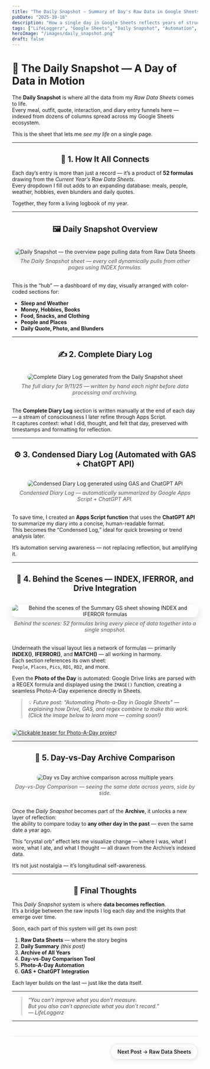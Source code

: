 ```yaml
---
title: "The Daily Snapshot — Summary of Day's Raw Data in Google Sheets"
pubDate: "2025-10-16"
description: "How a single day in Google Sheets reflects years of structured data logging — from daily diaries and photos to automated summaries powered by Apps Script and ChatGPT."
tags: ["LifeLoggerz", "Google Sheets", "Daily Snapshot", "Automation", "Self-Improvement"]
heroImage: "/images/daily_snapshot.png"
draft: false
---
```


# 📅 The Daily Snapshot — A Day of Data in Motion

The **Daily Snapshot** is where all the data from my *Raw Data Sheets* comes to life.  
Every meal, outfit, quote, interaction, and diary entry funnels here — indexed from dozens of columns spread across my Google Sheets ecosystem.

This is the sheet that lets me *see my life* on a single page.

---

## 🧩 1. How It All Connects

Each day’s entry is more than just a record — it’s a product of **52 formulas** drawing from the *Current Year’s Raw Data Sheets*.  
Every dropdown I fill out adds to an expanding database: meals, people, weather, hobbies, even blunders and daily quotes.

Together, they form a living logbook of my year.

---

## 🖼 Daily Snapshot Overview

<figure>
  <img src="/images/daily_snapshot.png" alt="Daily Snapshot — the overview page pulling data from Raw Data Sheets" />
  <figcaption><em>The Daily Snapshot sheet — every cell dynamically pulls from other pages using INDEX formulas.</em></figcaption>
</figure>

This is the “hub” — a dashboard of my day, visually arranged with color-coded sections for:

- **Sleep and Weather**
- **Money, Hobbies, Books**
- **Food, Snacks, and Clothing**
- **People and Places**
- **Daily Quote, Photo, and Blunders**

---

## ✍️ 2. Complete Diary Log

<figure>
  <img src="/images/day-summary-diary-log.png" alt="Complete Diary Log generated from the Daily Snapshot sheet" />
  <figcaption><em>The full diary for 9/11/25 — written by hand each night before data processing and archiving.</em></figcaption>
</figure>

The **Complete Diary Log** section is written manually at the end of each day — a stream of consciousness I later refine through Apps Script.  
It captures context: what I did, thought, and felt that day, preserved with timestamps and formatting for reflection.

---

## ⚙️ 3. Condensed Diary Log (Automated with GAS + ChatGPT API)

<figure>
  <img src="/images/day-summary-condensed-log.png" alt="Condensed Diary Log generated using GAS and ChatGPT API" />
  <figcaption><em>Condensed Diary Log — automatically summarized by Google Apps Script + ChatGPT API.</em></figcaption>
</figure>

To save time, I created an **Apps Script function** that uses the **ChatGPT API** to summarize my diary into a concise, human-readable format.  
This becomes the “Condensed Log,” ideal for quick browsing or trend analysis later.

It’s automation serving awareness — not replacing reflection, but amplifying it.

---

## 🔧 4. Behind the Scenes — INDEX, IFERROR, and Drive Integration

<figure>
  <img src="/images/behind-the-scenes-summarygs.png" alt="Behind the scenes of the Summary GS sheet showing INDEX and IFERROR formulas" />
  <figcaption><em>Behind the scenes: 52 formulas bring every piece of data together into a single snapshot.</em></figcaption>
</figure>

Underneath the visual layout lies a network of formulas — primarily **INDEX()**, **IFERROR()**, and **MATCH()** — all working in harmony.  
Each section references its own sheet:  
`People`, `Places`, `Pics`, `RD1`, `RD2`, and more.  

Even the **Photo of the Day** is automated: Google Drive links are parsed with a REGEX formula and displayed using the `IMAGE()` function, creating a seamless Photo-A-Day experience directly in Sheets.

> 💡 Future post: *“Automating Photo-a-Day in Google Sheets”* — explaining how Drive, GAS, and regex combine to make this work.  
> *(Click the image below to learn more — coming soon!)*

<a href="/blog/photo-a-day-automation" title="Coming Soon: Automating Photo-a-Day in Google Sheets">
  <img src="/images/day-summary-diary-log.png" alt="Clickable teaser for Photo-A-Day project" style="border-radius:12px; margin-top:1rem;" />
</a>

---

## 🔮 5. Day-vs-Day Archive Comparison

<figure>
  <img src="/images/day-vs-day-archive-comparison.png" alt="Day vs Day archive comparison across multiple years" />
  <figcaption><em>Day-vs-Day Comparison — seeing the same date across years, side by side.</em></figcaption>
</figure>

Once the *Daily Snapshot* becomes part of the **Archive**, it unlocks a new layer of reflection:  
the ability to compare today to **any other day in the past** — even the same date a year ago.  

This “crystal orb” effect lets me visualize change — where I was, what I wore, what I ate, and what I thought — all drawn from the Archive’s indexed data.

It’s not just nostalgia — it’s longitudinal self-awareness.

---

## 🧠 Final Thoughts

This *Daily Snapshot* system is where **data becomes reflection**.  
It’s a bridge between the raw inputs I log each day and the insights that emerge over time.

Soon, each part of this system will get its own post:

1. **Raw Data Sheets** — where the story begins  
2. **Daily Summary** *(this post)*  
3. **Archive of All Years**  
4. **Day-vs-Day Comparison Tool**  
5. **Photo-A-Day Automation**  
6. **GAS + ChatGPT Integration**

Each layer builds on the last — just like the data itself.

---

> “You can’t improve what you don’t measure.  
> But you also can’t appreciate what you don’t record.”  
> — *LifeLoggerz*

---

<div class="post-nav">
  <a class="btn-next" href="/blog/raw-data-sheets" aria-label="Next Post: Raw Data Sheets">
    Next Post → Raw Data Sheets
  </a>
</div>

<style>
  figure { margin: 2rem 0; text-align: center; }
  figcaption { font-size: 0.9rem; color: #555; margin-top: 0.5rem; }
  img { border-radius: 12px; box-shadow: 0 10px 24px rgba(0,0,0,.12); max-width: 100%; }
  h2 { text-align: center; margin: 2rem 0 1rem; }
  blockquote { border-left: 4px solid #ddd; padding-left: 1rem; font-style: italic; color: #444; }

  /* post navigation */
  .post-nav {
    display: flex;
    justify-content: flex-end;
    margin-top: 2.5rem;
    padding-top: 1.25rem;
    border-top: 1px solid rgba(0,0,0,.08);
  }
  .btn-next {
    display: inline-block;
    padding: 0.75rem 1.1rem;
    border-radius: 999px;
    text-decoration: none;
    font-weight: 600;
    border: 1px solid rgba(0,0,0,.12);
    box-shadow: 0 4px 12px rgba(0,0,0,.08);
    transition: transform .15s ease, box-shadow .15s ease, background .15s ease;
  }
  .btn-next:hover {
    transform: translateY(-1px);
    box-shadow: 0 8px 18px rgba(0,0,0,.12);
    background: rgba(0,0,0,.03);
  }
</style>
